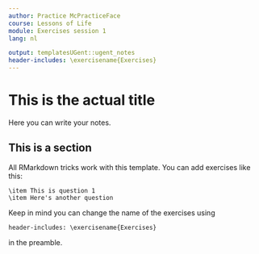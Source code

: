 ```yaml
---
author: Practice McPracticeFace
course: Lessons of Life
module: Exercises session 1
lang: nl

output: templatesUGent::ugent_notes
header-includes: \exercisename{Exercises}
---
```


# This is the actual title

Here you can write your notes.

## This is a section

All RMarkdown tricks work with this template. You can add exercises like this:


```block
\item This is question 1
\item Here's another question
```

Keep in mind you can change the name of the exercises using

```
header-includes: \exercisename{Exercises}
```
in the preamble.
